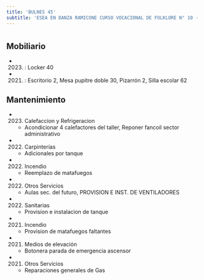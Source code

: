 ```yaml
---
title: 'BULNES 45'
subtitle: 'ESEA EN DANZA RAMICONE CURSO VOCACIONAL DE FOLKLORE N° 10 - ESC. SUPERIOR DE EDUCACIÓN ARTÍSTICA EN ARTE CERÁMICO N° 01'
---
```


#


## Mobiliario

*  (2023) : Locker 40 

*  (2021) : Escritorio 2, Mesa pupitre doble 30, Pizarrón 2, Silla escolar 62 





## Mantenimiento

*  (2023) Calefaccion y Refrigeracion 
    + Acondicionar 4 calefactores del taller, Reponer fancoil sector administrativo

*  (2022) Carpinterías 
    + Adicionales por tanque

*  (2022) Incendio 
    + Reemplazo de matafuegos

*  (2022) Otros Servicios 
    + Aulas sec. del futuro, PROVISION E INST. DE VENTILADORES

*  (2022) Sanitarias 
    + Provision e instalacion de tanque

*  (2021) Incendio 
    + Provision de matafuegos faltantes

*  (2021) Medios de elevación 
    + Botonera parada de emergencia ascensor

*  (2021) Otros Servicios 
    + Reparaciones generales de Gas



